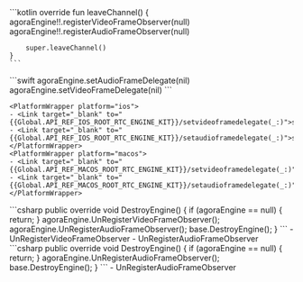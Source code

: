 <PlatformWrapper platform="android">
    ```kotlin
    override fun leaveChannel() {
        agoraEngine!!.registerVideoFrameObserver(null)
        agoraEngine!!.registerAudioFrameObserver(null)

        super.leaveChannel()
    }
    ```
</PlatformWrapper>
<PlatformWrapper platform={["ios","macos"]}>
    ```swift
    agoraEngine.setAudioFrameDelegate(nil)
    agoraEngine.setVideoFrameDelegate(nil)
    ```

    <PlatformWrapper platform="ios">
    - <Link target="_blank" to="{{Global.API_REF_IOS_ROOT_RTC_ENGINE_KIT}}/setvideoframedelegate(_:)">setVideoFrameDelegate</Link>
    - <Link target="_blank" to="{{Global.API_REF_IOS_ROOT_RTC_ENGINE_KIT}}/setaudioframedelegate(_:)">setAudioFrameDelegate</Link>
    </PlatformWrapper>
    <PlatformWrapper platform="macos">
    - <Link target="_blank" to="{{Global.API_REF_MACOS_ROOT_RTC_ENGINE_KIT}}/setvideoframedelegate(_:)">setVideoFrameDelegate</Link>
    - <Link target="_blank" to="{{Global.API_REF_MACOS_ROOT_RTC_ENGINE_KIT}}/setaudioframedelegate(_:)">setAudioFrameDelegate</Link>
    </PlatformWrapper>
</PlatformWrapper>
<PlatformWrapper platform="unity">
<ProductWrapper notAllowed="voice-calling">
    ```csharp
    public override void DestroyEngine()
    {
        if (agoraEngine == null)
        {
            return;
        }
        agoraEngine.UnRegisterVideoFrameObserver();
        agoraEngine.UnRegisterAudioFrameObserver();
        base.DestroyEngine();
    }
    ```
    - <Link to="{{Global.API_REF_UNITY_ROOT}}/class_irtcengine.html#api_imediaengine_unregistervideoframeobserver">UnRegisterVideoFrameObserver</Link>
    - <Link to="{{Global.API_REF_UNITY_ROOT}}/class_irtcengine.html#api_irtcengine_unregisteraudioframeobserver">UnRegisterAudioFrameObserver</Link>
</ProductWrapper>
<ProductWrapper product="voice-calling">
    ```csharp
    public override void DestroyEngine()
    {
        if (agoraEngine == null)
        {
            return;
        }
        agoraEngine.UnRegisterAudioFrameObserver();
        base.DestroyEngine();
    }
    ```
    - <Link to="{{Global.API_REF_UNITY_ROOT_VOICE_SDK}}/class_irtcengine.html#api_irtcengine_unregisteraudioframeobserver">UnRegisterAudioFrameObserver</Link>
</ProductWrapper>
</PlatformWrapper>